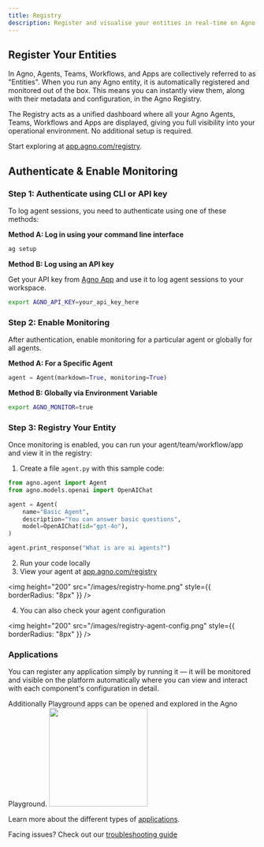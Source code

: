 ```yaml
---
title: Registry
description: Register and visualise your entities in real-time on Agno Platform.
---
```


## Register Your Entities

In Agno, Agents, Teams, Workflows, and Apps are collectively referred to as "Entities".
When you run any Agno entity, it is automatically registered and monitored out of the box. This means you can instantly view them, along with their metadata and configuration, in the Agno Registry.

The Registry acts as a unified dashboard where all your Agno Agents, Teams, Workflows and Apps are displayed, giving you full visibility into your operational environment. No additional setup is required.



Start exploring at [app.agno.com/registry](https://app.agno.com/registry).

## Authenticate & Enable Monitoring

### Step 1: Authenticate using CLI or API key

To log agent sessions, you need to authenticate using one of these methods:

**Method A: Log in using your command line interface**
```bash
ag setup
```

**Method B: Log using an API key**

Get your API key from [Agno App](https://app.agno.com/settings) and use it to log agent sessions to your workspace.

```bash
export AGNO_API_KEY=your_api_key_here
```

### Step 2: Enable Monitoring

After authentication, enable monitoring for a particular agent or globally for all agents.

**Method A: For a Specific Agent**
```python
agent = Agent(markdown=True, monitoring=True)
```

**Method B: Globally via Environment Variable**
```bash
export AGNO_MONITOR=true
```

### Step 3: Registry Your Entity

Once monitoring is enabled, you can run your agent/team/workflow/app and view it in the registry:

1. Create a file `agent.py` with this sample code:

```python 
from agno.agent import Agent
from agno.models.openai import OpenAIChat

agent = Agent(
    name="Basic Agent",
    description="You can answer basic questions",
    model=OpenAIChat(id="gpt-4o"),
)

agent.print_response("What is are ai agents?")
```

2. Run your code locally
3. View your agent at [app.agno.com/registry](https://app.agno.com/registry)

<img height="200" src="/images/registry-home.png" style={{ borderRadius: "8px" }} />

4. You can also check your agent configuration

<img height="200" src="/images/registry-agent-config.png" style={{ borderRadius: "8px" }} />

### Applications
You can register any application simply by running it — it will be monitored and visible on the platform automatically where you can view and interact with each component's configuration in detail.

<Note>
Additionally Playground apps can be opened and explored in the Agno Playground.
</Note>
<img height="200" src="/images/registry-app-component.png" style={{ borderRadius: "8px" }} />

Learn more about the different types of [applications](/applications/playground/introduction).

<Info>Facing issues? Check out our [troubleshooting guide](/faq/cli-auth)</Info>

